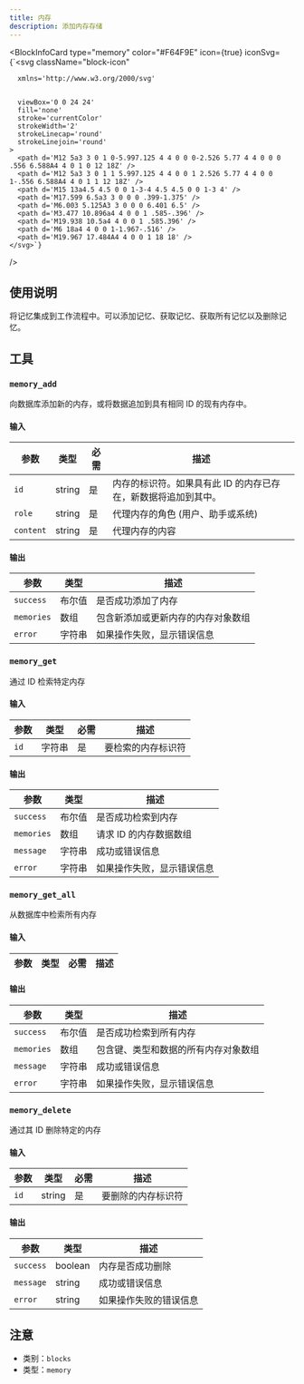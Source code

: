 ```yaml
---
title: 内存
description: 添加内存存储
---
```



<BlockInfoCard 
  type="memory"
  color="#F64F9E"
  icon={true}
  iconSvg={`<svg className="block-icon"
      
      xmlns='http://www.w3.org/2000/svg'
      
      
      viewBox='0 0 24 24'
      fill='none'
      stroke='currentColor'
      strokeWidth='2'
      strokeLinecap='round'
      strokeLinejoin='round'
    >
      <path d='M12 5a3 3 0 1 0-5.997.125 4 4 0 0 0-2.526 5.77 4 4 0 0 0 .556 6.588A4 4 0 1 0 12 18Z' />
      <path d='M12 5a3 3 0 1 1 5.997.125 4 4 0 0 1 2.526 5.77 4 4 0 0 1-.556 6.588A4 4 0 1 1 12 18Z' />
      <path d='M15 13a4.5 4.5 0 0 1-3-4 4.5 4.5 0 0 1-3 4' />
      <path d='M17.599 6.5a3 3 0 0 0 .399-1.375' />
      <path d='M6.003 5.125A3 3 0 0 0 6.401 6.5' />
      <path d='M3.477 10.896a4 4 0 0 1 .585-.396' />
      <path d='M19.938 10.5a4 4 0 0 1 .585.396' />
      <path d='M6 18a4 4 0 0 1-1.967-.516' />
      <path d='M19.967 17.484A4 4 0 0 1 18 18' />
    </svg>`}
/>

## 使用说明

将记忆集成到工作流程中。可以添加记忆、获取记忆、获取所有记忆以及删除记忆。

## 工具

### `memory_add`

向数据库添加新的内存，或将数据追加到具有相同 ID 的现有内存中。

#### 输入

| 参数 | 类型 | 必需 | 描述 |
| --------- | ---- | -------- | ----------- |
| `id` | string | 是 | 内存的标识符。如果具有此 ID 的内存已存在，新数据将追加到其中。 |
| `role` | string | 是 | 代理内存的角色 \(用户、助手或系统\) |
| `content` | string | 是 | 代理内存的内容 |

#### 输出

| 参数 | 类型 | 描述 |
| --------- | ---- | ----------- |
| `success` | 布尔值 | 是否成功添加了内存 |
| `memories` | 数组 | 包含新添加或更新内存的内存对象数组 |
| `error` | 字符串 | 如果操作失败，显示错误信息 |

### `memory_get`

通过 ID 检索特定内存

#### 输入

| 参数 | 类型 | 必需 | 描述 |
| --------- | ---- | -------- | ----------- |
| `id` | 字符串 | 是 | 要检索的内存标识符 |

#### 输出

| 参数 | 类型 | 描述 |
| --------- | ---- | ----------- |
| `success` | 布尔值 | 是否成功检索到内存 |
| `memories` | 数组 | 请求 ID 的内存数据数组 |
| `message` | 字符串 | 成功或错误信息 |
| `error` | 字符串 | 如果操作失败，显示错误信息 |

### `memory_get_all`

从数据库中检索所有内存

#### 输入

| 参数 | 类型 | 必需 | 描述 |
| --------- | ---- | -------- | ----------- |

#### 输出

| 参数 | 类型 | 描述 |
| --------- | ---- | ----------- |
| `success` | 布尔值 | 是否成功检索到所有内存 |
| `memories` | 数组 | 包含键、类型和数据的所有内存对象数组 |
| `message` | 字符串 | 成功或错误信息 |
| `error` | 字符串 | 如果操作失败，显示错误信息 |

### `memory_delete`

通过其 ID 删除特定的内存

#### 输入

| 参数 | 类型 | 必需 | 描述 |
| --------- | ---- | -------- | ----------- |
| `id` | string | 是 | 要删除的内存标识符 |

#### 输出

| 参数 | 类型 | 描述 |
| --------- | ---- | ----------- |
| `success` | boolean | 内存是否成功删除 |
| `message` | string | 成功或错误信息 |
| `error` | string | 如果操作失败的错误信息 |

## 注意

- 类别：`blocks`
- 类型：`memory`
